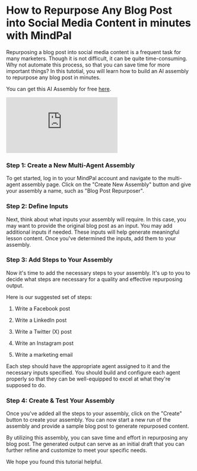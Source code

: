 # How to Repurpose Any Blog Post into Social Media Content in minutes with MindPal

Repurposing a blog post into social media content is a frequent task for many marketers. Though it is not difficult, it can be quite time-consuming. Why not automate this process, so that you can save time for more important things? In this tutotial, you will learn how to build an AI assembly to repurpose any blog post in minutes.

You can get this AI Assembly for free [here](https://brain.mindpal.space/personal/agents?tab=assemblies&subTab=community&communityAssemblyId=65cc4dfc2d27760300d2cbcc).

<div
  style={{
    marginTop: 24,
    position: "relative",
    width: "100%",
    paddingBottom: "56.25%",
  }}
>
  <iframe
    style={{ position: "absolute", width: "100%", height: "100%" }}
    src="https://www.youtube.com/embed/V2iiZVfMKDw"
    title="YouTube video player"
    frameBorder="0"
    allow="accelerometer; autoplay; clipboard-write; encrypted-media; gyroscope; picture-in-picture; web-share"
    allowFullScreen
  ></iframe>
</div>

 
<Steps>

### Step 1: Create a New Multi-Agent Assembly

To get started, log in to your MindPal account and navigate to the multi-agent assembly page. Click on the "Create New Assembly" button and give your assembly a name, such as "Blog Post Repurposer".

### Step 2: Define Inputs

Next, think about what inputs your assembly will require. In this case, you may want to provide the original blog post as an input. You may add additional inputs if needed. These inputs will help generate meaningful lesson content. Once you've determined the inputs, add them to your assembly.

### Step 3: Add Steps to Your Assembly

Now it's time to add the necessary steps to your assembly. It's up to you to decide what steps are necessary for a quality and effective repurposing output.

Here is our suggested set of steps:

1. Write a Facebook post

2. Write a LinkedIn post

3. Write a Twitter (X) post

4. Write an Instagram post

5. Write a marketing email

Each step should have the appropriate agent assigned to it and the necessary inputs specified. You should build and configure each agent properly so that they can be well-equipped to excel at what they're supposed to do.

### Step 4: Create & Test Your Assembly

Once you've added all the steps to your assembly, click on the "Create" button to create your assembly. You can now start a new run of the assembly and provide a sample blog post to generate repurposed content.

</Steps>

By utilizing this assembly, you can save time and effort in repurposing any blog post. The generated output can serve as an initial draft that you can further refine and customize to meet your specific needs.

We hope you found this tutorial helpful.


<PageFooter />
